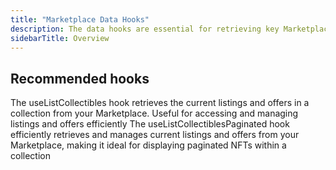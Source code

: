 ```yaml
---
title: "Marketplace Data Hooks"
description: The data hooks are essential for retrieving key Marketplace information in your application. Useful for fetching listings, offers, and other relevant data to power your UI.
sidebarTitle: Overview
---
```


## Recommended hooks

<CardGroup cols={2}>
  <Card title="useListCollectibles" icon="code" href="/sdk/marketplace-sdk/hooks/marketplace-data/useListCollectibles">
    The useListCollectibles hook retrieves the current listings and offers in a collection from your Marketplace. Useful for accessing and managing listings and offers efficiently
  </Card>
  <Card title="useListCollectiblesPaginated" icon="code" href="/sdk/marketplace-sdk/hooks/marketplace-data/useListCollectiblesPaginated">
    The useListCollectiblesPaginated hook efficiently retrieves and manages current listings and offers from your Marketplace, making it ideal for displaying paginated NFTs within a collection
  </Card>
</CardGroup>